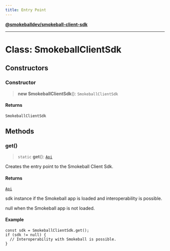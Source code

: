 ```yaml
---
title: Entry Point
---
```

[**@smokeballdev/smokeball-client-sdk**](../README.md)

***

# Class: SmokeballClientSdk

## Constructors

### Constructor

> **new SmokeballClientSdk**(): `SmokeballClientSdk`

#### Returns

`SmokeballClientSdk`

## Methods

### get()

> `static` **get**(): [`Api`](../@smokeballdev/namespaces/common/interfaces/Api.md)

Creates the entry point to the Smokeball Client Sdk.

#### Returns

[`Api`](../@smokeballdev/namespaces/common/interfaces/Api.md)

sdk instance if the Smokeball app is loaded and interoperability is possible.

null when the Smokeball app is not loaded.

#### Example

```
const sdk = SmokeballClientSdk.get();
if (sdk != null) {
  // Interoperability with Smokeball is possible.
}
```
